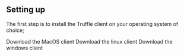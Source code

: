 ## Setting up

The first step is to install the Truffle client on your operating system of choice;

<CardGroup cols={2}>
  <Card
    title="MacOS"
    color="black"
    icon="apple"
    href="https://itsalltruffles.com/client/download/latest"
  >
    Download the MacOS client
  </Card>
  <Card
    title="Linux"
    color="black"
    icon="linux"
    href="https://itsalltruffles.com/client/download/latest"
  >
    Download the linux client
  </Card>
  <Card
    title="Windows"
    color="black"
    icon="windows"
    href="https://itsalltruffles.com/client/download/latest"
  >
    Download the windows client
  </Card>
</CardGroup>